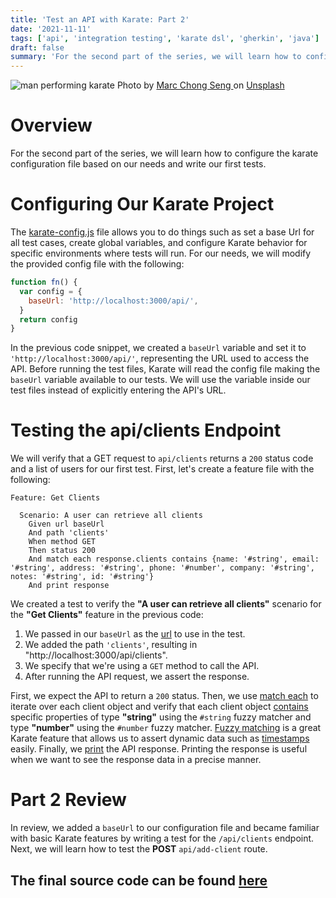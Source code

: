 ```yaml
---
title: 'Test an API with Karate: Part 2'
date: '2021-11-11'
tags: ['api', 'integration testing', 'karate dsl', 'gherkin', 'java']
draft: false
summary: 'For the second part of the series, we will learn how to configure the karate configuration file based on...'
---
```


<div className="text-center">
  <Image alt="man performing karate" src="/static/images/karate.jpg" width={600} height={434} />
  Photo by <a href="https://unsplash.com/@beta171085?utm_source=unsplash&utm_medium=referral&utm_content=creditCopyText">
    Marc Chong Seng
  </a> on <a href="https://unsplash.com/s/photos/karate?utm_source=unsplash&utm_medium=referral&utm_content=creditCopyText">Unsplash</a>
</div>

# Overview

For the second part of the series, we will learn how to configure the karate configuration file based on our needs and write our first tests.

# Configuring Our Karate Project

The [karate-config.js](https://github.com/karatelabs/karate#karate-configjs) file allows you to do things such as set a base Url for all test cases, create global variables, and configure Karate behavior for specific environments where tests will run. For our needs, we will modify the provided config file with the following:

```js
function fn() {
  var config = {
    baseUrl: 'http://localhost:3000/api/',
  }
  return config
}
```

In the previous code snippet, we created a `baseUrl` variable and set it to `'http://localhost:3000/api/'`, representing the URL used to access the API. Before running the test files, Karate will read the config file making the `baseUrl` variable available to our tests. We will use the variable inside our test files instead of explicitly entering the API's URL.

# Testing the api/clients Endpoint

We will verify that a GET request to `api/clients` returns a `200` status code and a list of users for our first test. First, let's create a feature file with the following:

```gherkin
Feature: Get Clients

  Scenario: A user can retrieve all clients
    Given url baseUrl
    And path 'clients'
    When method GET
    Then status 200
    And match each response.clients contains {name: '#string', email: '#string', address: '#string', phone: '#number', company: '#string', notes: '#string', id: '#string'}
    And print response
```

We created a test to verify the **"A user can retrieve all clients"** scenario for the **"Get Clients"** feature in the previous code:

1. We passed in our `baseUrl` as the [url](https://github.com/karatelabs/karate#url) to use in the test.
2. We added the path `'clients'`, resulting in "http://localhost:3000/api/clients".
3. We specify that we're using a `GET` method to call the API.
4. After running the API request, we assert the response.

First, we expect the API to return a `200` status. Then, we use [match each](https://github.com/karatelabs/karate#match-each) to iterate over each client object and verify that each client object [contains](https://github.com/karatelabs/karate#match-contains) specific properties of type **"string"** using the `#string` fuzzy matcher and type **"number"** using the `#number` fuzzy matcher. [Fuzzy matching](https://github.com/karatelabs/karate#fuzzy-matching) is a great Karate feature that allows us to assert dynamic data such as [timestamps](https://en.wikipedia.org/wiki/Timestamp) easily. Finally, we [print](https://github.com/karatelabs/karate#print) the API response. Printing the response is useful when we want to see the response data in a precise manner.

# Part 2 Review

In review, we added a `baseUrl` to our configuration file and became familiar with basic Karate features by writing a test for the `/api/clients` endpoint. Next, we will learn how to test the **POST** `api/add-client` route.

## The final source code can be found [here](https://github.com/Scrump31/clientAddressAPITests)
